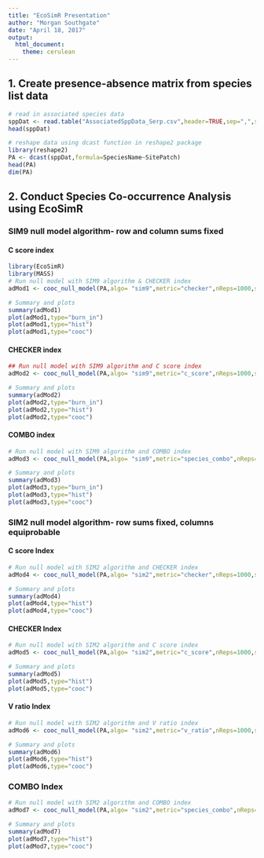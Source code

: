 ```yaml
---
title: "EcoSimR Presentation"
author: "Morgan Southgate"
date: "April 18, 2017"
output: 
  html_document: 
    theme: cerulean
---
```


## 1. Create presence-absence matrix from species list data
```r
# read in associated species data 
sppDat <- read.table("AssociatedSppData_Serp.csv",header=TRUE,sep=",",stringsAsFactors = FALSE)
head(sppDat)
```

```r
# reshape data using dcast function in reshape2 package
library(reshape2)
PA <- dcast(sppDat,formula=SpeciesName~SitePatch)
head(PA)
dim(PA)
```


## 2. Conduct Species Co-occurrence Analysis using EcoSimR
### SIM9 null model algorithm- row and column sums fixed
#### C score index
```r
library(EcoSimR)
library(MASS)
# Run null model with SIM9 algorithm & CHECKER index
adMod1 <- cooc_null_model(PA,algo= "sim9",metric="checker",nReps=1000,suppressProg=T)

# Summary and plots
summary(adMod1)
plot(adMod1,type="burn_in")
plot(adMod1,type="hist")
plot(adMod1,type="cooc")
```

#### CHECKER index
```r
## Run null model with SIM9 algorithm and C score index
adMod2 <- cooc_null_model(PA,algo= "sim9",metric="c_score",nReps=1000,suppressProg=T,saveSeed=T)

# Summary and plots
summary(adMod2)
plot(adMod2,type="burn_in")
plot(adMod2,type="hist")
plot(adMod2,type="cooc")

```

#### COMBO index
```r
# Run null model with SIM9 algorithm and COMBO index
adMod3 <- cooc_null_model(PA,algo= "sim9",metric="species_combo",nReps=1000,suppressProg=T)

# Summary and plots
summary(adMod3)
plot(adMod3,type="burn_in")
plot(adMod3,type="hist")
plot(adMod3,type="cooc")
```

### SIM2 null model algorithm- row sums fixed, columns equiprobable
#### C score Index
```r
# Run null model with SIM2 algorithm and CHECKER index
adMod4 <- cooc_null_model(PA,algo= "sim2",metric="checker",nReps=1000,saveSeed=TRUE,suppressProg=T)

# Summary and plots
summary(adMod4)
plot(adMod4,type="hist")
plot(adMod4,type="cooc")

```

#### CHECKER Index
```r
# Run null model with SIM2 algorithm and C score index
adMod5 <- cooc_null_model(PA,algo= "sim2",metric="c_score",nReps=1000,saveSeed=TRUE,suppressProg=T)

# Summary and plots
summary(adMod5)
plot(adMod5,type="hist")
plot(adMod5,type="cooc")

```

#### V ratio Index
```r
# Run null model with SIM2 algorithm and V ratio index
adMod6 <- cooc_null_model(PA,algo= "sim2",metric="v_ratio",nReps=1000,saveSeed=FALSE,suppressProg=T)

# Summary and plots
summary(adMod6)
plot(adMod6,type="hist")
plot(adMod6,type="cooc")
```

### COMBO Index
```r
# Run null model with SIM2 algorithm and COMBO index
adMod7 <- cooc_null_model(PA,algo= "sim2",metric="species_combo",nReps=1000,saveSeed=FALSE,suppressProg=T)

# Summary and plots
summary(adMod7)
plot(adMod7,type="hist")
plot(adMod7,type="cooc")
```


